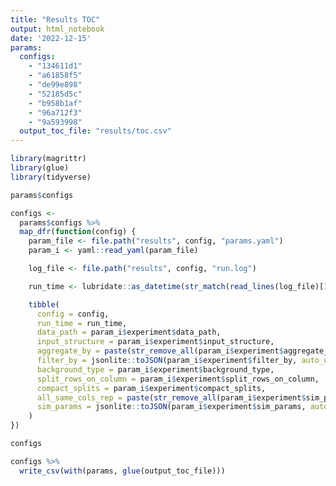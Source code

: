 ```yaml
---
title: "Results TOC"
output: html_notebook
date: '2022-12-15'
params:
  configs:
    - "134611d1"
    - "a61858f5"
    - "de99e898"
    - "52185d5c"
    - "b958b1af"
    - "96a712f3"
    - "9a593998"
  output_toc_file: "results/toc.csv"
---
```


```r
library(magrittr)
library(glue)
library(tidyverse)
```


```r
params$configs
```

```r
configs <-
  params$configs %>%
  map_dfr(function(config) {
    param_file <- file.path("results", config, "params.yaml")
    param_i <- yaml::read_yaml(param_file)

    log_file <- file.path("results", config, "run.log")

    run_time <- lubridate::as_datetime(str_match(read_lines(log_file)[1], "\\[.*\\]")[[1]], tz = Sys.timezone())

    tibble(
      config = config,
      run_time = run_time,
      data_path = param_i$experiment$data_path,
      input_structure = param_i$experiment$input_structure,
      aggregate_by = paste(str_remove_all(param_i$experiment$aggregate_by, "Metadata_"), collapse = ","),
      filter_by = jsonlite::toJSON(param_i$experiment$filter_by, auto_unbox = TRUE),
      background_type = param_i$experiment$background_type,
      split_rows_on_column = param_i$experiment$split_rows_on_column,
      compact_splits = param_i$experiment$compact_splits,
      all_same_cols_rep = paste(str_remove_all(param_i$experiment$sim_params$all_same_cols_rep, "Metadata_"), collapse = ","),
      sim_params = jsonlite::toJSON(param_i$experiment$sim_params, auto_unbox = TRUE)
    )
})

configs
```
```r
configs %>%
  write_csv(with(params, glue(output_toc_file)))
```


